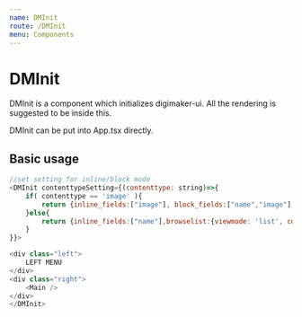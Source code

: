```yaml
---
name: DMInit
route: /DMInit
menu: Components
---
```



# DMInit

DMInit is a component which initializes digimaker-ui. All the rendering is suggested to be inside this.

DMInit can be put into App.tsx directly.

<Props table={true} of={DMInit} />

## Basic usage
```js
//set setting for inline/block mode
<DMInit contenttypeSetting={(contenttype: string)=>{
    if( contenttype == 'image' ){
        return {inline_fields:["image"], block_fields:["name","image"],browselist:{viewmode: 'block', columns:["name"], sort_default:[["priority", "desc"]] }};
    }else{
        return {inline_fields:["name"],browselist:{viewmode: 'list', columns:["name", "published"], sort_default:[["priority", "desc"]] }}};
    }
}}>

<div class="left">
    LEFT MENU
</div>
<div class="right">
    <Main />
</div>
</DMInit>
```

<Playground>
</Playground>